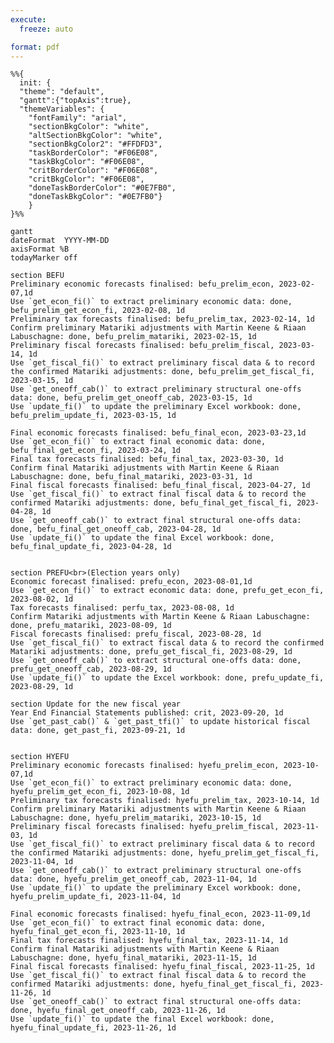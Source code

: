 ```yaml
---
execute: 
  freeze: auto

format: pdf
---
```


<!-- These CSS codes are used for customising the appearance of the Gantt chart -->

```{=html}
<style>
.grid .tick {
	stroke: gray !important;
	stroke-dasharray: 1 15 !important;
	opacity: 0.6 !important;}

.taskTextOutsideRight.taskTextOutside0 {
  font-size: 13px !important;
  font-family: Arial !important;}

.taskTextOutsideRight.taskTextOutside1 {
  font-size: 13px !important;
  font-family: Arial !important;}

.taskTextOutsideRight.taskTextOutside2 {
  font-size: 13px !important;
  font-family: Arial !important;}

.taskTextOutsideRight.taskTextOutside3 {
  font-size: 13px !important;
  font-family: Arial !important;}

.taskTextOutsideLeft.taskTextOutside0 {
  font-size: 13px !important;
  font-family: Arial !important;}

.taskTextOutsideLeft.taskTextOutside1 {
  font-size: 13px !important;
  font-family: Arial !important;}

.taskTextOutsideLeft.taskTextOutside2 {
  font-size: 13px !important;
  font-family: Arial !important;}

.taskTextOutsideLeft.taskTextOutside3 {
  font-size: 13px !important;
  font-family: Arial !important;}

.sub-formula {
  color: #618EBB;
  cursor: pointer;}
  
</style>
```


:::{.column-screen}
```mermaid
%%{
  init: {
  "theme": "default",
  "gantt":{"topAxis":true},
  "themeVariables": {
    "fontFamily": "arial",
    "sectionBkgColor": "white",
    "altSectionBkgColor": "white",
    "sectionBkgColor2": "#FFDFD3",
    "taskBorderColor": "#F06E08",
    "taskBkgColor": "#F06E08",
    "critBorderColor": "#F06E08",
    "critBkgColor": "#F06E08",
    "doneTaskBorderColor": "#0E7FB0",
    "doneTaskBkgColor": "#0E7FB0"}
    }
}%%

gantt
dateFormat  YYYY-MM-DD
axisFormat %B
todayMarker off

section BEFU
Preliminary economic forecasts finalised: befu_prelim_econ, 2023-02-07,1d
Use `get_econ_fi()` to extract preliminary economic data: done, befu_prelim_get_econ_fi, 2023-02-08, 1d
Preliminary tax forecasts finalised: befu_prelim_tax, 2023-02-14, 1d
Confirm preliminary Matariki adjustments with Martin Keene & Riaan Labuschagne: done, befu_prelim_matariki, 2023-02-15, 1d
Preliminary fiscal forecasts finalised: befu_prelim_fiscal, 2023-03-14, 1d
Use `get_fiscal_fi()` to extract preliminary fiscal data & to record the confirmed Matariki adjustments: done, befu_prelim_get_fiscal_fi, 2023-03-15, 1d
Use `get_oneoff_cab()` to extract preliminary structural one-offs data: done, befu_prelim_get_oneoff_cab, 2023-03-15, 1d
Use `update_fi()` to update the preliminary Excel workbook: done, befu_prelim_update_fi, 2023-03-15, 1d

Final economic forecasts finalised: befu_final_econ, 2023-03-23,1d
Use `get_econ_fi()` to extract final economic data: done, befu_final_get_econ_fi, 2023-03-24, 1d
Final tax forecasts finalised: befu_final_tax, 2023-03-30, 1d
Confirm final Matariki adjustments with Martin Keene & Riaan Labuschagne: done, befu_final_matariki, 2023-03-31, 1d
Final fiscal forecasts finalised: befu_final_fiscal, 2023-04-27, 1d
Use `get_fiscal_fi()` to extract final fiscal data & to record the confirmed Matariki adjustments: done, befu_final_get_fiscal_fi, 2023-04-28, 1d
Use `get_oneoff_cab()` to extract final structural one-offs data: done, befu_final_get_oneoff_cab, 2023-04-28, 1d
Use `update_fi()` to update the final Excel workbook: done, befu_final_update_fi, 2023-04-28, 1d


section PREFU<br>(Election years only)
Economic forecast finalised: prefu_econ, 2023-08-01,1d
Use `get_econ_fi()` to extract economic data: done, prefu_get_econ_fi, 2023-08-02, 1d
Tax forecasts finalised: perfu_tax, 2023-08-08, 1d
Confirm Matariki adjustments with Martin Keene & Riaan Labuschagne: done, prefu_matariki, 2023-08-09, 1d
Fiscal forecasts finalised: prefu_fiscal, 2023-08-28, 1d
Use `get_fiscal_fi()` to extract fiscal data & to record the confirmed Matariki adjustments: done, prefu_get_fiscal_fi, 2023-08-29, 1d
Use `get_oneoff_cab()` to extract structural one-offs data: done, prefu_get_oneoff_cab, 2023-08-29, 1d
Use `update_fi()` to update the Excel workbook: done, prefu_update_fi, 2023-08-29, 1d

section Update for the new fiscal year 
Year End Financial Statements published: crit, 2023-09-20, 1d
Use `get_past_cab()` & `get_past_tfi()` to update historical fiscal data: done, get_past_fi, 2023-09-21, 1d


section HYEFU
Preliminary economic forecasts finalised: hyefu_prelim_econ, 2023-10-07,1d
Use `get_econ_fi()` to extract preliminary economic data: done, hyefu_prelim_get_econ_fi, 2023-10-08, 1d
Preliminary tax forecasts finalised: hyefu_prelim_tax, 2023-10-14, 1d
Confirm preliminary Matariki adjustments with Martin Keene & Riaan Labuschagne: done, hyefu_prelim_matariki, 2023-10-15, 1d
Preliminary fiscal forecasts finalised: hyefu_prelim_fiscal, 2023-11-03, 1d
Use `get_fiscal_fi()` to extract preliminary fiscal data & to record the confirmed Matariki adjustments: done, hyefu_prelim_get_fiscal_fi, 2023-11-04, 1d
Use `get_oneoff_cab()` to extract preliminary structural one-offs data: done, hyefu_prelim_get_oneoff_cab, 2023-11-04, 1d
Use `update_fi()` to update the preliminary Excel workbook: done, hyefu_prelim_update_fi, 2023-11-04, 1d

Final economic forecasts finalised: hyefu_final_econ, 2023-11-09,1d
Use `get_econ_fi()` to extract final economic data: done, hyefu_final_get_econ_fi, 2023-11-10, 1d
Final tax forecasts finalised: hyefu_final_tax, 2023-11-14, 1d
Confirm final Matariki adjustments with Martin Keene & Riaan Labuschagne: done, hyefu_final_matariki, 2023-11-15, 1d
Final fiscal forecasts finalised: hyefu_final_fiscal, 2023-11-25, 1d
Use `get_fiscal_fi()` to extract final fiscal data & to record the confirmed Matariki adjustments: done, hyefu_final_get_fiscal_fi, 2023-11-26, 1d
Use `get_oneoff_cab()` to extract final structural one-offs data: done, hyefu_final_get_oneoff_cab, 2023-11-26, 1d
Use `update_fi()` to update the final Excel workbook: done, hyefu_final_update_fi, 2023-11-26, 1d
```
:::
